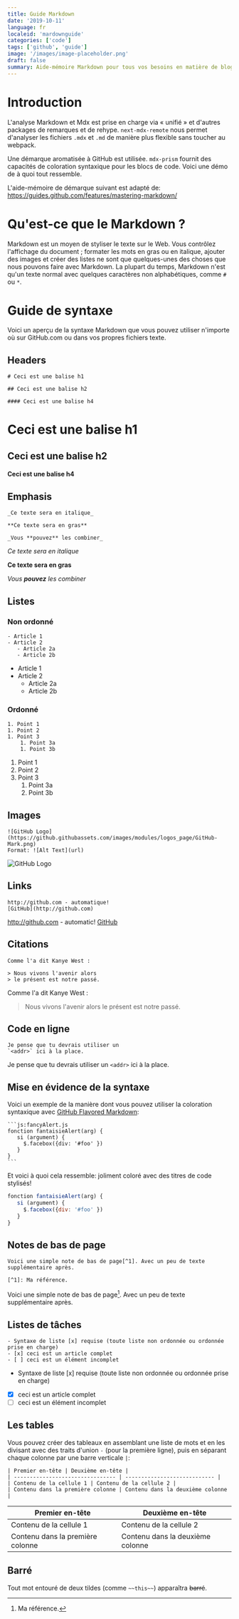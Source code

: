 ```yaml
---
title: Guide Markdown
date: '2019-10-11'
language: fr
localeid: 'mardownguide'
categories: ['code']
tags: ['github', 'guide']
image: '/images/image-placeholder.png'
draft: false
summary: Aide-mémoire Markdown pour tous vos besoins en matière de blogs - en-têtes, listes, images, tableaux et plus encore! Un guide illustré basé sur GitHub Flavored Markdown.
---
```


# Introduction

L'analyse Markdown et Mdx est prise en charge via « unifié » et d'autres packages de remarques et de rehype. `next-mdx-remote` nous permet d'analyser les fichiers `.mdx` et `.md` de manière plus flexible sans toucher au webpack.

Une démarque aromatisée à GitHub est utilisée. `mdx-prism` fournit des capacités de coloration syntaxique pour les blocs de code. Voici une démo de à quoi tout ressemble.

L'aide-mémoire de démarque suivant est adapté de: https://guides.github.com/features/mastering-markdown/

# Qu'est-ce que le Markdown ?

Markdown est un moyen de styliser le texte sur le Web. Vous contrôlez l'affichage du document ; formater les mots en gras ou en italique, ajouter des images et créer des listes ne sont que quelques-unes des choses que nous pouvons faire avec Markdown. La plupart du temps, Markdown n'est qu'un texte normal avec quelques caractères non alphabétiques, comme `#` ou `*`.

# Guide de syntaxe

Voici un aperçu de la syntaxe Markdown que vous pouvez utiliser n'importe où sur GitHub.com ou dans vos propres fichiers texte.

## Headers

```
# Ceci est une balise h1

## Ceci est une balise h2

#### Ceci est une balise h4
```

# Ceci est une balise h1

## Ceci est une balise h2

#### Ceci est une balise h4

## Emphasis

```
_Ce texte sera en italique_

**Ce texte sera en gras**

_Vous **pouvez** les combiner_
```

_Ce texte sera en italique_

**Ce texte sera en gras**

_Vous **pouvez** les combiner_

## Listes

### Non ordonné

```
- Article 1
- Article 2
   - Article 2a
   - Article 2b
```

- Article 1
- Article 2
  - Article 2a
  - Article 2b

### Ordonné

```
1. Point 1
1. Point 2
1. Point 3
    1. Point 3a
    1. Point 3b
```

1. Point 1
1. Point 2
1. Point 3
   1. Point 3a
   1. Point 3b

## Images

```
![GitHub Logo](https://github.githubassets.com/images/modules/logos_page/GitHub-Mark.png)
Format: ![Alt Text](url)
```

![GitHub Logo](https://github.githubassets.com/images/modules/logos_page/GitHub-Mark.png)

## Links

```
http://github.com - automatique!
[GitHub](http://github.com)
```

http://github.com - automatic!
[GitHub](http://github.com)

## Citations

```
Comme l'a dit Kanye West :

> Nous vivons l'avenir alors
> le présent est notre passé.
```

Comme l'a dit Kanye West :

> Nous vivons l'avenir alors
> le présent est notre passé.

## Code en ligne

```
Je pense que tu devrais utiliser un
`<addr>` ici à la place.
```

Je pense que tu devrais utiliser un
`<addr>` ici à la place.

## Mise en évidence de la syntaxe

Voici un exemple de la manière dont vous pouvez utiliser la coloration syntaxique avec [GitHub Flavored Markdown](https://help.github.com/articles/basic-writing-and-formatting-syntax/):

````
```js:fancyAlert.js
fonction fantaisieAlert(arg) {
   si (argument) {
     $.facebox({div: '#foo' })
   }
}
```
````

Et voici à quoi cela ressemble: joliment coloré avec des titres de code stylisés!

```js:fancyAlert.js
fonction fantaisieAlert(arg) {
   si (argument) {
     $.facebox({div: '#foo' })
   }
}
```

## Notes de bas de page

```
Voici une simple note de bas de page[^1]. Avec un peu de texte supplémentaire après.

[^1]: Ma référence.
```

Voici une simple note de bas de page[^1]. Avec un peu de texte supplémentaire après.

[^1]: Ma référence.

## Listes de tâches

```
- Syntaxe de liste [x] requise (toute liste non ordonnée ou ordonnée prise en charge)
- [x] ceci est un article complet
- [ ] ceci est un élément incomplet
```

- Syntaxe de liste [x] requise (toute liste non ordonnée ou ordonnée prise en charge)
- [x] ceci est un article complet
- [ ] ceci est un élément incomplet

## Les tables

Vous pouvez créer des tableaux en assemblant une liste de mots et en les divisant avec des traits d'union `-` (pour la première ligne), puis en séparant chaque colonne par une barre verticale `|`:

```
| Premier en-tête | Deuxième en-tête |
| -------------------------------- | ---------------------------- |
| Contenu de la cellule 1 | Contenu de la cellule 2 |
| Contenu dans la première colonne | Contenu dans la deuxième colonne |
```

| Premier en-tête                  | Deuxième en-tête                 |
| -------------------------------- | -------------------------------- |
| Contenu de la cellule 1          | Contenu de la cellule 2          |
| Contenu dans la première colonne | Contenu dans la deuxième colonne |

## Barré

Tout mot entouré de deux tildes (comme `~~this~~`) apparaîtra ~~barré~~.
